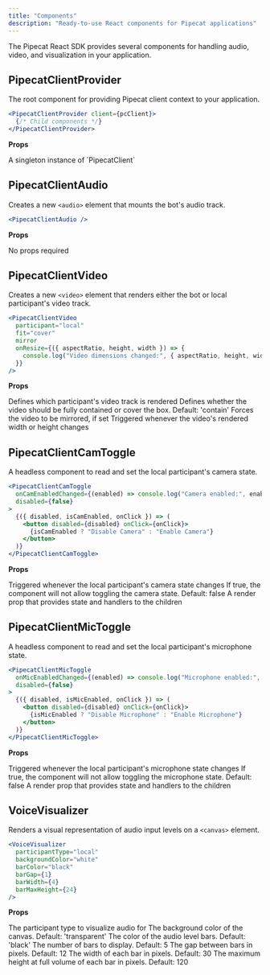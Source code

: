```yaml
---
title: "Components"
description: "Ready-to-use React components for Pipecat applications"
---
```


The Pipecat React SDK provides several components for handling audio, video, and visualization in your application.

## PipecatClientProvider

The root component for providing Pipecat client context to your application.

```jsx
<PipecatClientProvider client={pcClient}>
  {/* Child components */}
</PipecatClientProvider>
```

**Props**

<ParamField path="client" type="PipecatClient" required="true">
A singleton instance of `PipecatClient`
</ParamField>

## PipecatClientAudio

Creates a new `<audio>` element that mounts the bot's audio track.

```jsx
<PipecatClientAudio />
```

**Props**

No props required

## PipecatClientVideo

Creates a new `<video>` element that renders either the bot or local participant's video track.

```jsx
<PipecatClientVideo
  participant="local"
  fit="cover"
  mirror
  onResize={({ aspectRatio, height, width }) => {
    console.log("Video dimensions changed:", { aspectRatio, height, width });
  }}
/>
```

**Props**

<ParamField path="participant" type="('local' | 'bot')" required="true">
Defines which participant's video track is rendered
</ParamField>
<ParamField path="fit" type="('contain' | 'cover')">
Defines whether the video should be fully contained or cover the box. Default: 'contain'
</ParamField>
<ParamField path="mirror" type="boolean">
Forces the video to be mirrored, if set
</ParamField>
<ParamField path="onResize(dimensions: object)" type="function">
Triggered whenever the video's rendered width or height changes
</ParamField>

## PipecatClientCamToggle

A headless component to read and set the local participant's camera state.

```jsx
<PipecatClientCamToggle
  onCamEnabledChanged={(enabled) => console.log("Camera enabled:", enabled)}
  disabled={false}
>
  {({ disabled, isCamEnabled, onClick }) => (
    <button disabled={disabled} onClick={onClick}>
      {isCamEnabled ? "Disable Camera" : "Enable Camera"}
    </button>
  )}
</PipecatClientCamToggle>
```

**Props**

<ParamField path="onCamEnabledChanged(enabled: boolean)" type="function">
Triggered whenever the local participant's camera state changes
</ParamField>
<ParamField path="disabled" type="boolean">
If true, the component will not allow toggling the camera state. Default: false
</ParamField>
<ParamField path="children" type="function">
A render prop that provides state and handlers to the children
</ParamField>

## PipecatClientMicToggle

A headless component to read and set the local participant's microphone state.

```jsx
<PipecatClientMicToggle
  onMicEnabledChanged={(enabled) => console.log("Microphone enabled:", enabled)}
  disabled={false}
>
  {({ disabled, isMicEnabled, onClick }) => (
    <button disabled={disabled} onClick={onClick}>
      {isMicEnabled ? "Disable Microphone" : "Enable Microphone"}
    </button>
  )}
</PipecatClientMicToggle>
```

**Props**

<ParamField path="onMicEnabledChanged(enabled: boolean)" type="function">
Triggered whenever the local participant's microphone state changes
</ParamField>
<ParamField path="disabled" type="boolean">
If true, the component will not allow toggling the microphone state. Default: false
</ParamField>
<ParamField path="children" type="function">
A render prop that provides state and handlers to the children
</ParamField>

## VoiceVisualizer

Renders a visual representation of audio input levels on a `<canvas>` element.

```jsx
<VoiceVisualizer
  participantType="local"
  backgroundColor="white"
  barColor="black"
  barGap={1}
  barWidth={4}
  barMaxHeight={24}
/>
```

**Props**

<ParamField path="participantType" type="string" required="true">
The participant type to visualize audio for
</ParamField>
<ParamField path="backgroundColor" type="string">
The background color of the canvas. Default: 'transparent'
</ParamField>
<ParamField path="barColor" type="string">
The color of the audio level bars. Default: 'black'
</ParamField>
<ParamField path="barCount" type="number">
The number of bars to display. Default: 5
</ParamField>
<ParamField path="barGap" type="number">
The gap between bars in pixels. Default: 12
</ParamField>
<ParamField path="barWidth" type="number">
The width of each bar in pixels. Default: 30
</ParamField>
<ParamField path="barMaxHeight" type="number">
The maximum height at full volume of each bar in pixels. Default: 120
</ParamField>